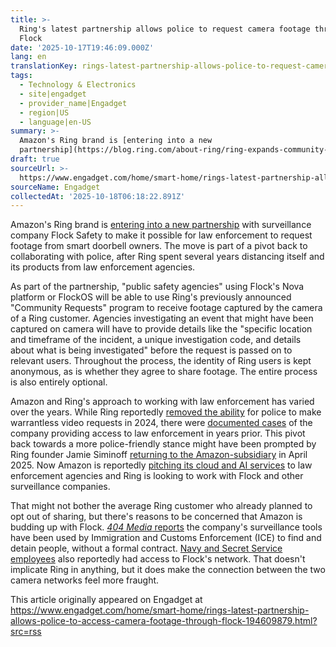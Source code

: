 ```yaml
---
title: >-
  Ring's latest partnership allows police to request camera footage through
  Flock
date: '2025-10-17T19:46:09.000Z'
lang: en
translationKey: rings-latest-partnership-allows-police-to-request-camera-foo
tags:
  - Technology & Electronics
  - site|engadget
  - provider_name|Engadget
  - region|US
  - language|en-US
summary: >-
  Amazon's Ring brand is [entering into a new
  partnership](https://blog.ring.com/about-ring/ring-expands-community-requests-to-additional-community-safety-partner...
draft: true
sourceUrl: >-
  https://www.engadget.com/home/smart-home/rings-latest-partnership-allows-police-to-access-camera-footage-through-flock-194609879.html?src=rss
sourceName: Engadget
collectedAt: '2025-10-18T06:18:22.891Z'
---
```

Amazon's Ring brand is [entering into a new partnership](https://blog.ring.com/about-ring/ring-expands-community-requests-to-additional-community-safety-partners/) with surveillance company Flock Safety to make it possible for law enforcement to request footage from smart doorbell owners. The move is part of a pivot back to collaborating with police, after Ring spent several years distancing itself and its products from law enforcement agencies.

As part of the partnership, "public safety agencies" using Flock's Nova platform or FlockOS will be able to use Ring's previously announced "Community Requests" program to receive footage captured by the camera of a Ring customer. Agencies investigating an event that might have been captured on camera will have to provide details like the "specific location and timeframe of the incident, a unique investigation code, and details about what is being investigated" before the request is passed on to relevant users. Throughout the process, the identity of Ring users is kept anonymous, as is whether they agree to share footage. The entire process is also entirely optional.

Amazon and Ring's approach to working with law enforcement has varied over the years. While Ring reportedly [removed the ability](https://www.engadget.com/ring-is-reportedly-walking-back-its-police-friendly-stance-on-data-sharing-191514423.html) for police to make warrantless video requests in 2024, there were [documented cases](https://www.engadget.com/amazon-ring-law-enforcement-disclosure-224557384.html) of the company providing access to law enforcement in years prior. This pivot back towards a more police-friendly stance might have been prompted by Ring founder Jamie Siminoff [returning to the Amazon-subsidiary](https://www.engadget.com/big-tech/ring-founder-jamie-siminoff-is-back-at-amazon-to-run-its-video-doorbell-unit-130009731.html) in April 2025. Now Amazon is reportedly [pitching its cloud and AI services](https://www.engadget.com/big-tech/amazon-is-reportedly-aggressively-pitching-law-enforcement-on-its-cloud-services-215334082.html) to law enforcement agencies and Ring is looking to work with Flock and other surveillance companies.

That might not bother the average Ring customer who already planned to opt out of sharing, but there's reasons to be concerned that Amazon is budding up with Flock. [_404 Media_ reports](https://www.404media.co/ice-taps-into-nationwide-ai-enabled-camera-network-data-shows/) the company's surveillance tools have been used by Immigration and Customs Enforcement (ICE) to find and detain people, without a formal contract. [Navy and Secret Service employees](https://www.404media.co/ice-secret-service-navy-all-had-access-to-flocks-nationwide-network-of-cameras/) also reportedly had access to Flock's network. That doesn't implicate Ring in anything, but it does make the connection between the two camera networks feel more fraught.

This article originally appeared on Engadget at https://www.engadget.com/home/smart-home/rings-latest-partnership-allows-police-to-access-camera-footage-through-flock-194609879.html?src=rss
